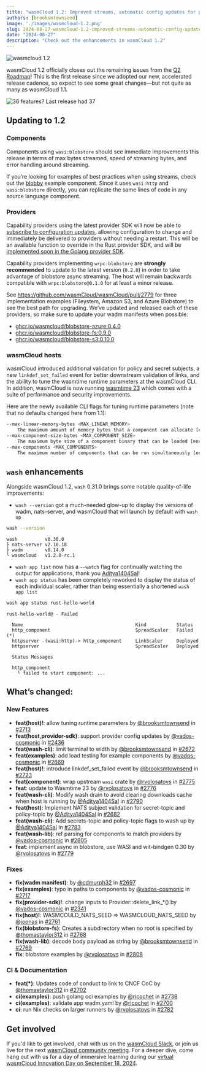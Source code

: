 ```yaml
---
title: "wasmCloud 1.2: Improved streams, automatic config updates for providers, and more"
authors: [brooksmtownsend]
image: './images/wasmcloud-1.2.png'
slug: 2024-08-27-wasmcloud-1.2-improved-streams-automatic-config-updates
date: "2024-08-27"
description: "Check out the enhancements in wasmCloud 1.2"
---
```


![wasmcloud 1.2](./images/wasmcloud-1.2.png)

wasmCloud 1.2 officially closes out the remaining issues from the [Q2 Roadmap](https://github.com/orgs/wasmCloud/projects/7/views/10)! This is the first release since we adopted our new, accelerated release cadence, so expect to see some great changes&mdash;but not quite as many as wasmCloud 1.1.

![36 features? Last release had 37](./images/features.png)

## Updating to 1.2

### Components

Components using `wasi:blobstore` should see immediate improvements this release in terms of max bytes streamed, speed of streaming bytes, and error handling around streaming.

If you’re looking for examples of best practices when using streams, check out the [blobby](https://github.com/wasmCloud/wasmCloud/tree/main/examples/rust/components/blobby) example component. Since it uses `wasi:http` and `wasi:blobstore` directly, you can replicate the same lines of code in any source language component.

### Providers

Capability providers using the latest provider SDK will now be able to [subscribe to configuration updates](https://github.com/wasmCloud/wasmCloud/blob/main/crates/provider-sdk/src/lib.rs#L266), allowing configuration to change and immediately be delivered to providers without needing a restart. This will be an available function to override in the Rust provider SDK, and will be [implemented soon in the Golang provider SDK](https://github.com/wasmCloud/provider-sdk-go/issues/27).

Capability providers implementing `wrpc:blobstore` are **strongly recommended** to update to the latest version (`0.2.0`) in order to take advantage of blobstore async streaming. The host will remain backwards compatible with `wrpc:blobstore@0.1.0` for at least a minor release.

See https://github.com/wasmCloud/wasmCloud/pull/2779 for three implementation examples (Fileystem, Amazon S3, and Azure Blobstore) to see the best path for upgrading. We’ve updated and released each of these providers, so make sure to update your wadm manifests when possible:

- [ghcr.io/wasmcloud/blobstore-azure:0.4.0](http://ghcr.io/wasmcloud/blobstore-azure:0.3.0)
- [ghcr.io/wasmcloud/blobstore-fs:0.9.0](http://ghcr.io/wasmcloud/blobstore-fs:0.9.0)
- [ghcr.io/wasmcloud/blobstore-s3:0.10.0](http://ghcr.io/wasmcloud/blobstore-s3:0.9.0)

### wasmCloud hosts

wasmCloud introduced additional validation for policy and secret subjects, a new `linkdef_set_failed` event for better downstream validation of links, and the ability to tune the wasmtime runtime parameters at the wasmCloud CLI. In addition, wasmCloud is now running [wasmtime 23](https://github.com/bytecodealliance/wasmtime/releases/tag/v23.0.0) which comes with a suite of performance and security improvements.

Here are the newly available CLI flags for tuning runtime parameters (note that no defaults changed here from 1.1):

```sh
--max-linear-memory-bytes <MAX_LINEAR_MEMORY>
    The maximum amount of memory bytes that a component can allocate [env: WASMCLOUD_MAX_LINEAR_MEMORY=] [default: 10485760]
--max-component-size-bytes <MAX_COMPONENT_SIZE>
    The maximum byte size of a component binary that can be loaded [env: WASMCLOUD_MAX_COMPONENT_SIZE=] [default: 52428800]
--max-components <MAX_COMPONENTS>
    The maximum number of components that can be run simultaneously [env: WASMCLOUD_MAX_COMPONENTS=] [default: 10000]
```

## `wash` enhancements

Alongside wasmCloud 1.2, `wash` 0.31.0 brings some notable quality-of-life improvements:

* `wash --version` got a much-needed glow-up to display the versions of wadm, nats-server, and wasmCloud that will launch by default with `wash up`

```sh
wash --version
```
```text
wash          v0.30.0
├ nats-server v2.10.18
├ wadm        v0.14.0
└ wasmcloud   v1.2.0-rc.1
```

* `wash app list` now has a `--watch` flag for continually watching the output for applications, thank you [Aditya1404Sal](https://github.com/Aditya1404Sal)!
* `wash app status` has been completely reworked to display the status of each individual scaler, rather than being essentially a shortened `wash app list`

```sh
wash app status rust-hello-world
```
```text
rust-hello-world@ - Failed

  Name                                         Kind           Status
  http_component                               SpreadScaler   Failed (*)
  httpserver -(wasi:http)-> http_component     LinkScaler     Deployed
  httpserver                                   SpreadScaler   Deployed

  Status Messages

  http_component
    └ failed to start component: ...
```

## What’s changed:

### New Features

- **feat(host)!**: allow tuning runtime parameters by [@brooksmtownsend](https://github.com/brooksmtownsend) in [#2713](https://github.com/wasmCloud/wasmCloud/pull/2713)
- **feat(host,provider-sdk)**: support provider config updates by [@vados-cosmonic](https://github.com/vados-cosmonic) in [#2436](https://github.com/wasmCloud/wasmCloud/pull/2436)
- **feat(wash-cli)**: limit terminal to width by [@brooksmtownsend](https://github.com/brooksmtownsend) in [#2672](https://github.com/wasmCloud/wasmCloud/pull/2672)
- **feat(examples)**: add load testing for example components by [@vados-cosmonic](https://github.com/vados-cosmonic) in [#2669](https://github.com/wasmCloud/wasmCloud/pull/2669)
- **feat(host)!**: introduce linkdef_set_failed event by [@brooksmtownsend](https://github.com/brooksmtownsend) in [#2723](https://github.com/wasmCloud/wasmCloud/pull/2723)
- **feat(component)**: wrap upstream `wasi` crate by [@rvolosatovs](https://github.com/rvolosatovs) in [#2775](https://github.com/wasmCloud/wasmCloud/pull/2775)
- **feat**: update to Wasmtime 23 by [@rvolosatovs](https://github.com/rvolosatovs) in [#2776](https://github.com/wasmCloud/wasmCloud/pull/2776)
- **feat(wash-cli)**: Modify wash drain to avoid clearing downloads cache when host is running by [@Aditya1404Sal](https://github.com/Aditya1404Sal) in [#2790](https://github.com/wasmCloud/wasmCloud/pull/2790)
- **feat(host)**: Implement NATS subject validation for secret-topic and policy-topic by [@Aditya1404Sal](https://github.com/Aditya1404Sal) in [#2682](https://github.com/wasmCloud/wasmCloud/pull/2682)
- **feat(wash-cli)**: Add secrets-topic and policy-topic flags to wash up by [@Aditya1404Sal](https://github.com/Aditya1404Sal) in [#2783](https://github.com/wasmCloud/wasmCloud/pull/2783)
- **feat(wash-lib)**: ref parsing for components to match providers by [@vados-cosmonic](https://github.com/vados-cosmonic) in [#2805](https://github.com/wasmCloud/wasmCloud/pull/2805)
- **feat**: implement async in blobstore, use WASI and wit-bindgen 0.30 by [@rvolosatovs](https://github.com/rvolosatovs) in [#2779](https://github.com/wasmCloud/wasmCloud/pull/2779)

### Fixes

- **fix(wadm manifest)**: by [@cdmurph32](https://github.com/cdmurph32) in [#2697](https://github.com/wasmCloud/wasmCloud/pull/2697)
- **fix(examples)**: typo in paths to components by [@vados-cosmonic](https://github.com/vados-cosmonic) in [#2717](https://github.com/wasmCloud/wasmCloud/pull/2717)
- **fix(provider-sdk)!**: change inputs to Provider::delete_link_*() by [@vados-cosmonic](https://github.com/vados-cosmonic) in [#2341](https://github.com/wasmCloud/wasmCloud/pull/2341)
- **fix(host)!**: WASMCOULD_NATS_SEED => WASMCLOUD_NATS_SEED by [@joonas](https://github.com/joonas) in [#2761](https://github.com/wasmCloud/wasmCloud/pull/2761)
- **fix(blobstore-fs)**: Creates a subdirectory when no root is specified by [@thomastaylor312](https://github.com/thomastaylor312) in [#2768](https://github.com/wasmCloud/wasmCloud/pull/2768)
- **fix(wash-lib)**: decode body payload as string by [@brooksmtownsend](https://github.com/brooksmtownsend) in [#2769](https://github.com/wasmCloud/wasmCloud/pull/2769)
- **fix**: blobstore examples by [@rvolosatovs](https://github.com/rvolosatovs) in [#2808](https://github.com/wasmCloud/wasmCloud/pull/2808)

### CI & Documentation

- **feat(*)**: Updates code of conduct to link to CNCF CoC by [@thomastaylor312](https://github.com/thomastaylor312) in [#2702](https://github.com/wasmCloud/wasmCloud/pull/2702)
- **ci(examples)**: push golang oci examples by [@ricochet](https://github.com/ricochet) in [#2738](https://github.com/wasmCloud/wasmCloud/pull/2738)
- **ci(examples)**: validate app wadm.yaml by [@ricochet](https://github.com/ricochet) in [#2700](https://github.com/wasmCloud/wasmCloud/pull/2700)
- **ci**: run Nix checks on larger runners by [@rvolosatovs](https://github.com/rvolosatovs) in [#2782](https://github.com/wasmCloud/wasmCloud/pull/2782)

## Get involved

If you'd like to get involved, chat with us on the [wasmCloud Slack](https://slack.wasmcloud.com/), or join us live for the next [wasmCloud community meeting](https://wasmcloud.com/community). For a deeper dive, come hang out with us for a day of immersive learning during our [virtual wasmCloud Innovation Day on September 18, 2024](/innovation-day). 
